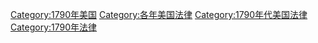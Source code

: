 [[Category:1790年美国|Category:1790年美国]]
[[Category:各年美国法律|Category:各年美国法律]]
[[Category:1790年代美国法律|Category:1790年代美国法律]]
[[Category:1790年法律|Category:1790年法律]]